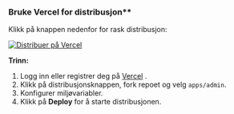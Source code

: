 ### Bruke Vercel for distribusjon\*\*

Klikk på knappen nedenfor for rask distribusjon:

[![Distribuer på Vercel](https://vercel.com/button)](https://vercel.com/new/clone?demo-description=PPanel%20er%20et%20rent%2C%20profesjonelt%2C%20og%20perfekt%20åpen-kilde%20proxy%20panel%20verktøy%2C%20designet%20for%20å%20være%20ditt%20ideelle%20valg%20for%20læring%20og%20praktisk%20bruk&demo-image=https%3A%2F%2Furlscan.io%2Fliveshot%2F%3Fwidth%3D1920%26height%3D1080%26url%3Dhttps%3A%2F%2Fadmin.ppanel.dev&demo-title=PPanel%20Admin%20Web&demo-url=https%3A%2F%2Fadmin.ppanel.dev%2F&from=.&project-name=ppanel-admin-web&repository-name=ppanel-web&repository-url=https%3A%2F%2Fgithub.com%2Fperfect-panel%2Fppanel-web&root-directory=apps%2Fadmin&skippable-integrations=1)

**Trinn:**

1. Logg inn eller registrer deg på [Vercel](https://vercel.com/) .
2. Klikk på distribusjonsknappen, fork repoet og velg `apps/admin`.
3. Konfigurer miljøvariabler.
4. Klikk på **Deploy** for å starte distribusjonen.



<Giscus />

